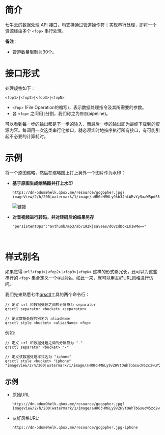 # **简介**

七牛云的数据处理 API 接口，均支持通过管道操作符 `|`  实现串行处理，即将一个资源经由多个 `<fop>` 串行处理。

**备注**：

- 管道数量限制为30个。




# **接口形式**

处理规格如下：

```
<fop1>|<fop2>|<fop3>|<fopN>
```

- `<fop>` (File Operation的缩写)，表示数据处理指令及其所需要的参数。
- 各 `<fop>` 之间用`|`分割，我们称之为`管道`(pipeline)。

可以看到每一步的输出都是下一步的输入，而最后一步的输出即为最终下载到的资源内容。每调用一次这类串行化接口，就必须实时地按序执行所有接口，有可能引起不必要的计算耗时。




# **示例**

将一个原图缩略，然后在缩略图上打上另外一个图片作为水印：

- **基于原图生成缩略图并打上水印**

  ```
  https://dn-odum9helk.qbox.me/resource/gogopher.jpg?imageView/2/h/200|watermark/1/image/aHR0cHM6Ly9kb3JhLWRvYy5xaW5pdS5jb20vcWluaXV5dW4ucG5n/ws/0.2
  ``` 
   ![链接](https://dn-odum9helk.qbox.me/resource/gogopher.jpg?imageView/2/h/200|watermark/1/image/aHR0cHM6Ly9kb3JhLWRvYy5xaW5pdS5jb20vcWluaXV5dW4ucG5n/ws/0.2)

- **对音视频进行转码，并对转码后的结果另存**

  ```
  "persistentOps":"avthumb/mp3/ab/192k|saveas/dGVzdDoxLm1wMw=="
  ```

  ​

# **样式别名**

如果觉得 `url?<fop1>|<fop2>|<fop3>|<fopN>` 这样的形式够冗长，还可以为这些串行的 `<fop>` 集合定义一个`样式别名`。如此一来，就可以用友好URL风格进行访问。

我们先来熟悉七牛[qrsctl](https://developer.qiniu.com/kodo/tools/qrsctl#8)工具的两个命令行：

```
// 定义 url 和数据处理之间的分隔符为 separator 
qrsctl separator <bucket> <separator>

// 定义数据处理的别名为 aliasName
qrsctl style <bucket> <aliasName> <fop>
```

例如:

```
// 定义 url 和数据处理之间的分隔符为 "-"
qrsctl separator <bucket> "-"

// 定义该数据处理样式名为 "iphone" 
qrsctl style <bucket> "iphone" "imageView/2/h/200|watermark/1/image/aHR0cHM6Ly9vZHVtOWhlbGsucW5zc2wuY29tL3Fpbml1LWxvZ28ucG5n"
```



## **示例**

- 原始URL

  ```
  https://dn-odum9helk.qbox.me/resource/gogopher.jpg?imageView/2/h/200|watermark/1/image/aHR0cHM6Ly9vZHVtOWhlbGsucW5zc2wuY29tL3Fpbml1LWxvZ28ucG5n
  ```


- 友好风格URL:

  ```
  https://dn-odum9helk.qbox.me/resource/gogopher.jpg-iphone
  ```

  ​

